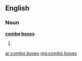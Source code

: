==English==

===Noun===
'''[[combo]] [[box]]es'''

# {{plural of|[[combo box]]}}

[[ar:combo boxes]]
[[mg:combo boxes]]